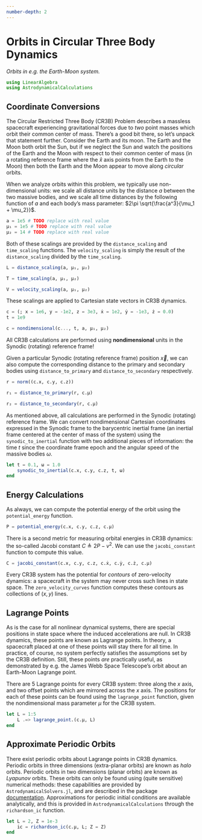 ```yaml
---
number-depth: 2
---
```


# Orbits in Circular Three Body Dynamics

*Orbits in e.g. the Earth-Moon system.*

```julia
using LinearAlgebra
using AstrodynamicalCalculations
```

## Coordinate Conversions

The Circular Restricted Three Body (CR3B) Problem describes a massless spacecraft experiencing gravitational forces due to *two* point masses which orbit their common center of mass.
There's a good bit there, so let's unpack that statement further.
Consider the Earth and its moon.
The Earth and the Moon both orbit the Sun, but if we neglect the Sun and watch the positions of the Earth and the Moon with respect to their common center of mass (in a rotating reference frame where the $\hat{x}$ axis points from the Earth to the Moon) then both the Earth and the Moon appear to move along *circular* orbits.

When we analyze orbits within this problem, we typically use non-dimensional units: we scale all distance units by the distance $a$ between the two massive bodies, and we scale all time distances by the following function of $a$ and each body's mass parameter: $2\pi \sqrt{\frac{a^3}{\mu_1 + \mu_2}}$.

```julia
a = 1e5 # TODO replace with real value
μ₁ = 1e5 # TODO replace with real value
μ₂ = 14 # TODO replace with real value
```

Both of these scalings are provided by the `distance_scaling` and `time_scaling` functions.
The `velocity_scaling` is simply the result of the `distance_scaling` divided by the `time_scaling`.

```julia
L = distance_scaling(a, μ₁, μ₂)
```

```julia
T = time_scaling(a, μ₁, μ₂)
```

```julia
V = velocity_scaling(a, μ₁, μ₂)
```

These scalings are applied to Cartesian state vectors in CR3B dynamics.

```julia
c = (; x = 1e6, y = -1e2, z = 3e3, ẋ = 1e2, ẏ = -1e3, ż = 0.0)
t = 1e9

c = nondimensional(c..., t, a, μ₁, μ₂)
```

::: {.callout-important appearance="simple"}
All CR3B calculations are performed using **nondimensional** units in the Synodic (rotating) reference frame!
:::

Given a particular Synodic (rotating reference frame) position $\overrightarrow{x}$, we can also compute the corresponding distance to the primary and secondary bodies using `distance_to_primary` and `distance_to_secondary` respectively.

```julia
r = norm((c.x, c.y, c.z))
```

```julia
r₁ = distance_to_primary(r, c.μ)
```

```julia
r₂ = distance_to_secondary(r, c.μ)
```

As mentioned above, all calculations are performed in the Synodic (rotating) reference frame.
We can convert nondimensional Cartesian coordinates expressed in the Synodic frame to the barycentric inertial frame (an inertial frame centered at the center of mass of the system) using the `synodic_to_inertial` function with two additional pieces of information: the time $t$ since the coordinate frame epoch and the angular speed of the massive bodies $\omega$.

```julia
let t = 0.1, ω = 1.0
    synodic_to_inertial(c.x, c.y, c.z, t, ω)
end
```

## Energy Calculations

As always, we can compute the potential energy of the orbit using the `potential_energy` function.

```julia
P = potential_energy(c.x, c.y, c.z, c.μ)
```

There is a second metric for measuring orbital energies in CR3B dynamics: the so-called Jacobi constant $C \triangleq 2 P - v^2$.
We can use the `jacobi_constant` function to compute this value.

```julia
C = jacobi_constant(c.x, c.y, c.z, c.ẋ, c.ẏ, c.ż, c.μ)
```

Every CR3B system has the potential for *contours* of zero-velocity dynamics: a spacecraft in the system may never cross such lines in state space.
The `zero_velocity_curves` function computes these contours as collections of $(x,y)$ lines.

## Lagrange Points

As is the case for all nonlinear dynamical systems, there are special positions in state space where the induced accelerations are null.
In CR3B dynamics, these points are known as Lagrange points.
In theory, a spacecraft placed at one of these points will stay there for all time.
In practice, of course, no system perfectly satisfies the assumptions set by the CR3B definition.
Still, these points *are* practically useful, as demonstrated by e.g. the James Webb Space Telescope's orbit about an Earth-Moon Lagrange point.

There are $5$ Lagrange points for every CR3B system: three along the $x$ axis, and two offset points which are mirrored across the $x$ axis.
The positions for each of these points can be found using the `lagrange_point` function, given the nondimensional mass parameter $\mu$ for the CR3B system.

```julia
let L = 1:5
    L .=> lagrange_point.(c.μ, L)
end
```

## Approximate Periodic Orbits

There exist periodic orbits about Lagrange points in CR3B dynamics.
Periodic orbits in three dimensions (extra-planar orbits) are known as *halo* orbits.
Periodic orbits in two dimensions (planar orbits) are known as *Lyapunov* orbits.
These orbits can only be found using (quite sensitive) numerical methods: these capabilities are provided by `AstrodynamicalSolvers.jl`, and are described in the package [documentation](https://JuliaAstro.org/GeneralAstrodynamics/lib/AstrodynamicalSolvers).
Approximations for periodic initial conditions are available analytically, and this is provided in `AstrodynamicalCalculations` through the `richardson_ic` function.

```julia
let L = 2, Z = 1e-3
    ic = richardson_ic(c.μ, L; Z = Z)
end
```
